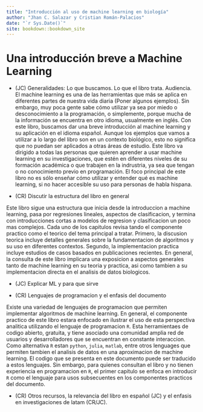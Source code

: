 ```yaml
--- 
title: "Introducción al uso de machine learning en biología"
author: "Jhan C. Salazar y Cristian Román-Palacios"
date: "`r Sys.Date()`"
site: bookdown::bookdown_site
---
```


# Una introducción breve a Machine Learning

- (JC) Generalidades: Lo que buscamos. Lo que el libro trata. Audiencia.
El machine learning es una de las herramientas que más se aplica en diferentes partes de nuestra vida diaria (Poner algunos ejemplos). Sin embargo, muy poca gente sabe cómo utilizar ya sea por miedo o 
desconocimiento a la programación, o simplemente, porque mucha de la información se encuentra en otro idioma, usualmente en inglés. Con este libro, buscamos dar una breve introducción al machine learning
y su aplicación en el idioma español. Aunque los ejemplos que vamos a utilizar a lo largo del libro son en un contexto biológico, esto no significa que no puedan ser aplicados a otras áreas de estudio. Este libro va dirigido
a todas las personas que quieren aprender a usar machine learning en su investigaciones, que estén en diferentes niveles de su formación académica o que trabajen en la indrustria, ya sea que tengan o no
conocimiento previo en programación. El foco principal de este libro no es sólo enseñar cómo utilizar y entender qué es machine learning, si no hacer accesible su uso para personas de habla hispana.

- (CR) Discutir la estructura del libro en general

Este libro sigue una estructura que inicia desde la introduccion a machine learning, pasa por regresiones lineales, aspectos de clasificacion, y termina con introducciones cortas a modelos de regresion y clasificacion un poco mas complejos. Cada uno de los capitulos revisa tando el componente practico como el teorico del tema principal a tratar. Primero, la discusion teorica incluye detalles generales sobre la fundamentacion de algoritmos y su uso en diferentes contextos. Segundo, la implementacion practica incluye estudios de casos basados en publicaciones recientes. En general, la consulta de este libro implicara una exposicion a aspectos generales tanto de machine learning en su teoria y practica, asi como tambien a su implementacion directa en el analisis de datos biologicos.

- (JC) Explicar ML y para que sirve


- (CR) Lenguajes de programacion y el enfasis del documento

Existe una variedad de lenguajes de programacion que permiten implementar algoritmos de machine learning. En general, el componente practico de este libro estara enfocado en ilustrar el uso de esta perspectiva analitica utilizando el lenguaje de programacion `R`. Esta herramientaes de codigo abierto, gratuita, y tiene asociado una comunidad amplia red de usuarios y desarrolladores que se encuentran en constante interaccion. Como alternativa `R` estan `python`, `julia`, `matlab`, entre otros lenguages que permiten tambien el analisis de datos en una aproximacion de machine learning. El codigo que se presenta en este documento puede ser traducido a estos lenguajes. Sin embargo, para quienes consultan el libro y no tienen experiencia en programacion en `R`, el primer capitulo se enfoca en introducir `R` como el lenguaje para usos subsecuentes en los componentes practicos del documento.

- (CR) Otros recursos, la relevancia del libro en español (JC) y el enfasis en investigaciones de latam (CR/JC).